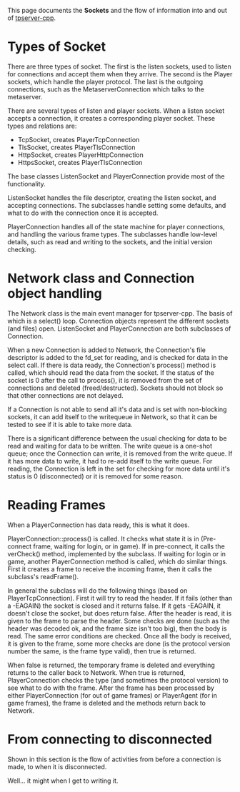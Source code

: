 This page documents the '''Sockets''' and the flow of information into and out of [[tpserver-cpp]].

= Types of Socket =
There are three types of socket. The first is the listen sockets, used to listen for connections and accept them when they arrive. The second is the Player sockets, which handle the player protocol. The last is the outgoing connections, such as the MetaserverConnection which talks to the metaserver.

There are several types of listen and player sockets. When a listen socket accepts a connection, it creates a corresponding player socket. These types and relations are:
* TcpSocket, creates PlayerTcpConnection
* TlsSocket, creates PlayerTlsConnection
* HttpSocket, creates PlayerHttpConnection
* HttpsSocket, creates PlayerTlsConnection

The base classes ListenSocket and PlayerConnection provide most of the functionality. 

ListenSocket handles the file descriptor, creating the listen socket, and accepting connections. The subclasses handle setting some defaults, and what to do with the connection once it is accepted.

PlayerConnection handles all of the state machine for player connections, and handling the various frame types. The subclasses handle low-level details, such as read and writing to the sockets, and the initial version checking.

=Network class and Connection object handling=
The Network class is the main event manager for tpserver-cpp. The basis of which is a select() loop. Connection objects represent the different sockets (and files) open. ListenSocket and PlayerConnection are both subclasses of Connection.

When a new Connection is added to Network, the Connection's file descriptor is added to the fd_set for reading, and is checked for data in the select call. If there is data ready, the Connection's process() method is called, which should read the data from the socket. If the status of the socket is 0 after the call to process(), it is removed from the set of connections and deleted (freed/destructed). Sockets should not block so that other connections are not delayed.

If a Connection is not able to send all it's data and is set with non-blocking sockets, it can add itself to the writequeue in Network, so that it can be tested to see if it is able to take more data.

There is a significant difference between the usual checking for data to be read and waiting for data to be written. The write queue is a one-shot queue; once the Connection can write, it is removed from the write queue. If it has more data to write, it had to re-add itself to the write queue. For reading, the Connection is left in the set for checking for more data until it's status is 0 (disconnected) or it is removed for some reason.

=Reading Frames=
When a PlayerConnection has data ready, this is what it does.

PlayerConnection::process() is called. It checks what state it is in (Pre-connect frame, waiting for login, or in game). If in pre-connect, it calls the verCheck() method, implemented by the subclass. If waiting for login or in game, another PlayerConnection method is called, which do similar things. First it creates a frame to receive the incoming frame, then it calls the subclass's readFrame().

In general the subclass will do the following things (based on PlayerTcpConnection). First it will try to read the header. If it fails (other than a -EAGAIN) the socket is closed and it returns false. If it gets -EAGAIN, it doesn't close the socket, but does return false. After the header is read, it is given to the frame to parse the header. Some checks are done (such as the header was decoded ok, and the frame size isn't too big), then the body is read. The same error conditions are checked. Once all the body is received, it is given to the frame, some more checks are done (is the protocol version number the same, is the frame type valid), then true is returned.

When false is returned, the temporary frame is deleted and everything returns to the caller back to Network. When true is returned, PlayerConnection checks the type (and sometimes the protocol version) to see what to do with the frame. After the frame has been processed by either PlayerConnection (for out of game frames) or PlayerAgent (for in game frames), the frame is deleted and the methods return back to Network.

=From connecting to disconnected=
Shown in this section is the flow of activities from before a connection is made, to when it is disconnected.

Well... it might when I get to writing it.